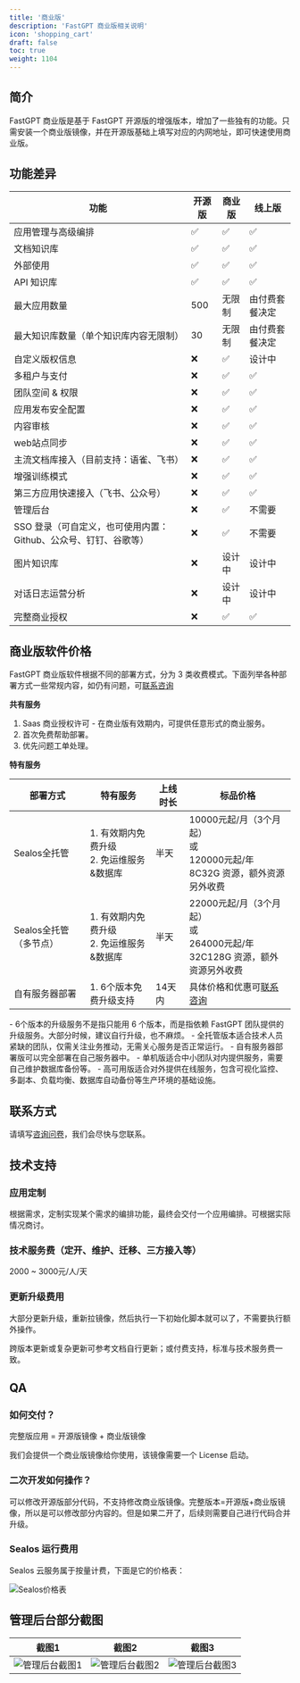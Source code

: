 ```yaml
---
title: '商业版'
description: 'FastGPT 商业版相关说明'
icon: 'shopping_cart'
draft: false
toc: true
weight: 1104
---
```



## 简介

FastGPT 商业版是基于 FastGPT 开源版的增强版本，增加了一些独有的功能。只需安装一个商业版镜像，并在开源版基础上填写对应的内网地址，即可快速使用商业版。

## 功能差异

| 功能 | 开源版 | 商业版 | 线上版 |
| ---- | ---- | ---- | ---- |
| 应用管理与高级编排 | ✅ | ✅ | ✅ |
| 文档知识库 | ✅ | ✅ | ✅ |
| 外部使用 | ✅ | ✅ | ✅ |
| API 知识库 | ✅ | ✅ | ✅ |
| 最大应用数量 | 500 | 无限制 | 由付费套餐决定 |
| 最大知识库数量（单个知识库内容无限制） | 30 | 无限制 | 由付费套餐决定 |
| 自定义版权信息 | ❌ | ✅ | 设计中 |
| 多租户与支付 | ❌ | ✅ | ✅ |
| 团队空间 & 权限 | ❌ | ✅ | ✅ |
| 应用发布安全配置 | ❌ | ✅ | ✅ |
| 内容审核 | ❌ | ✅ | ✅ |
| web站点同步 | ❌ | ✅ | ✅ |
| 主流文档库接入（目前支持：语雀、飞书） | ❌ | ✅ | ✅ |
| 增强训练模式 | ❌ | ✅ | ✅ |
| 第三方应用快速接入（飞书、公众号） | ❌ | ✅ | ✅ |
| 管理后台 | ❌ | ✅ | 不需要 |
| SSO 登录（可自定义，也可使用内置：Github、公众号、钉钉、谷歌等） | ❌ | ✅ | 不需要 |
| 图片知识库 | ❌ | 设计中 | 设计中 |
| 对话日志运营分析 | ❌ | 设计中 | 设计中 |
| 完整商业授权 | ❌ | ✅ | ✅ |

## 商业版软件价格

FastGPT 商业版软件根据不同的部署方式，分为 3 类收费模式。下面列举各种部署方式一些常规内容，如仍有问题，可[联系咨询](https://fael3z0zfze.feishu.cn/share/base/form/shrcnRxj3utrzjywsom96Px4sud)

**共有服务**

1. Saas 商业授权许可 - 在商业版有效期内，可提供任意形式的商业服务。
2. 首次免费帮助部署。
3. 优先问题工单处理。

**特有服务**

| 部署方式 | 特有服务 | 上线时长 | 标品价格 |
| ---- | ---- | ---- | ---- |
| Sealos全托管 | 1. 有效期内免费升级<br/>2. 免运维服务&数据库 | 半天 | 10000元起/月（3个月起）<br/>或<br/>120000元起/年<br/>8C32G 资源，额外资源另外收费 |
| Sealos全托管（多节点） | 1. 有效期内免费升级<br/>2. 免运维服务&数据库 | 半天 | 22000元起/月（3个月起）<br/>或<br/>264000元起/年<br/>32C128G 资源，额外资源另外收费 |
| 自有服务器部署 | 1. 6个版本免费升级支持 | 14天内 | 具体价格和优惠可[联系咨询](https://fael3z0zfze.feishu.cn/share/base/form/shrcnRxj3utrzjywsom96Px4sud) |

<Alert icon="🤖" context="success">
- 6个版本的升级服务不是指只能用 6 个版本，而是指依赖 FastGPT 团队提供的升级服务。大部分时候，建议自行升级，也不麻烦。
- 全托管版本适合技术人员紧缺的团队，仅需关注业务推动，无需关心服务是否正常运行。
- 自有服务器部署版可以完全部署在自己服务器中。
- 单机版适合中小团队对内提供服务，需要自己维护数据库备份等。
- 高可用版适合对外提供在线服务，包含可视化监控、多副本、负载均衡、数据库自动备份等生产环境的基础设施。
</Alert>

## 联系方式

请填写[咨询问卷](https://fael3z0zfze.feishu.cn/share/base/form/shrcnRxj3utrzjywsom96Px4sud)，我们会尽快与您联系。

## 技术支持

### 应用定制

根据需求，定制实现某个需求的编排功能，最终会交付一个应用编排。可根据实际情况商讨。

### 技术服务费（定开、维护、迁移、三方接入等）

2000 ~ 3000元/人/天

### 更新升级费用

大部分更新升级，重新拉镜像，然后执行一下初始化脚本就可以了，不需要执行额外操作。

跨版本更新或复杂更新可参考文档自行更新；或付费支持，标准与技术服务费一致。

## QA

### 如何交付？

完整版应用 = 开源版镜像 + 商业版镜像

我们会提供一个商业版镜像给你使用，该镜像需要一个 License 启动。

### 二次开发如何操作？

可以修改开源版部分代码，不支持修改商业版镜像。完整版本=开源版+商业版镜像，所以是可以修改部分内容的。但是如果二开了，后续则需要自己进行代码合并升级。

### Sealos 运行费用

Sealos 云服务属于按量计费，下面是它的价格表：

![Sealos价格表](/imgs/image-58.png)

## 管理后台部分截图

| 截图1 | 截图2 | 截图3 |
| ---- | ---- | ---- |
| ![管理后台截图1](/imgs/image-55.png) | ![管理后台截图2](/imgs/image-56.png) | ![管理后台截图3](/imgs/image-57.png) |